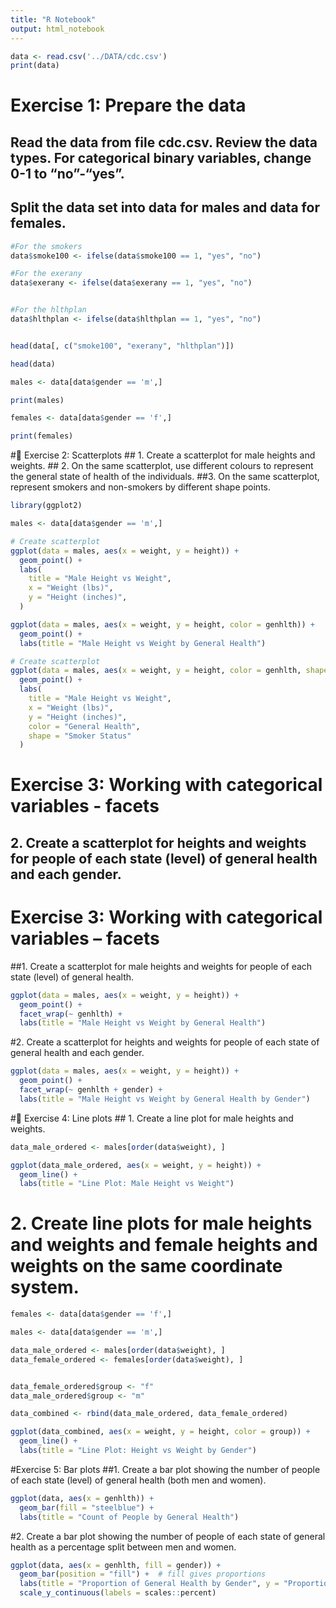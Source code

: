 ---
title: "R Notebook"
output: html_notebook
---


```{r}
data <- read.csv('../DATA/cdc.csv')
print(data)
```

# Exercise 1: Prepare the data
## Read the data from file cdc.csv. Review the data types. For categorical binary variables, change 0-1 to “no”-“yes”.
## Split the data set into data for males and data for females.


```{r}
#For the smokers
data$smoke100 <- ifelse(data$smoke100 == 1, "yes", "no")

#For the exerany
data$exerany <- ifelse(data$exerany == 1, "yes", "no")


#For the hlthplan
data$hlthplan <- ifelse(data$hlthplan == 1, "yes", "no")


head(data[, c("smoke100", "exerany", "hlthplan")])

head(data)

```

```{r}
males <- data[data$gender == 'm',]

```

```{r}
print(males)
```

```{r}
females <- data[data$gender == 'f',]
```
```{r}
print(females)
```

#🧪 Exercise 2: Scatterplots
## 1. Create a scatterplot for male heights and weights.
## 2. On the same scatterplot, use different colours to represent the general state of health of the individuals.
##3. On the same scatterplot, represent smokers and non-smokers by different shape points.

```{r}
library(ggplot2)

males <- data[data$gender == 'm',]

# Create scatterplot
ggplot(data = males, aes(x = weight, y = height)) +
  geom_point() +
  labs(
    title = "Male Height vs Weight",
    x = "Weight (lbs)",
    y = "Height (inches)",
  )

```


```{r}
ggplot(data = males, aes(x = weight, y = height, color = genhlth)) +
  geom_point() +
  labs(title = "Male Height vs Weight by General Health")

```

```{r}

# Create scatterplot
ggplot(data = males, aes(x = weight, y = height, color = genhlth, shape = smoke100)) +
  geom_point() +
  labs(
    title = "Male Height vs Weight",
    x = "Weight (lbs)",
    y = "Height (inches)",
    color = "General Health",
    shape = "Smoker Status"
  )

```



# Exercise 3: Working with categorical variables - facets
## 2. Create a scatterplot for heights and weights for people of each state (level) of general health and each gender.


# Exercise 3: Working with categorical variables – facets
##1. Create a scatterplot for male heights and weights for people of each state (level) of general health.

```{r}
ggplot(data = males, aes(x = weight, y = height)) +
  geom_point() +
  facet_wrap(~ genhlth) +
  labs(title = "Male Height vs Weight by General Health")

```
#2. Create a scatterplot for heights and weights for people of each state of general health and each gender.
```{r}
ggplot(data = males, aes(x = weight, y = height)) +
  geom_point() +
  facet_wrap(~ genhlth + gender) +
  labs(title = "Male Height vs Weight by General Health by Gender")
```

#🧪 Exercise 4: Line plots
## 1. Create a line plot for male heights and weights.
```{r}
data_male_ordered <- males[order(data$weight), ]

ggplot(data_male_ordered, aes(x = weight, y = height)) +
  geom_line() +
  labs(title = "Line Plot: Male Height vs Weight")

```


# 2. Create line plots for male heights and weights and female heights and weights on the same coordinate system.

```{r}
females <- data[data$gender == 'f',]

males <- data[data$gender == 'm',]

data_male_ordered <- males[order(data$weight), ]
data_female_ordered <- females[order(data$weight), ]


data_female_ordered$group <- "f"
data_male_ordered$group <- "m"

data_combined <- rbind(data_male_ordered, data_female_ordered)

ggplot(data_combined, aes(x = weight, y = height, color = group)) +
  geom_line() +
  labs(title = "Line Plot: Height vs Weight by Gender")

```


#Exercise 5: Bar plots
##1. Create a bar plot showing the number of people of each state (level) of general health (both men and women).



```{r}
ggplot(data, aes(x = genhlth)) +
  geom_bar(fill = "steelblue") +
  labs(title = "Count of People by General Health")

```

#2. Create a bar plot showing the number of people of each state of general health as a percentage split between men and women.
```{r}
ggplot(data, aes(x = genhlth, fill = gender)) +
  geom_bar(position = "fill") +  # fill gives proportions
  labs(title = "Proportion of General Health by Gender", y = "Proportion") +
  scale_y_continuous(labels = scales::percent)

```









